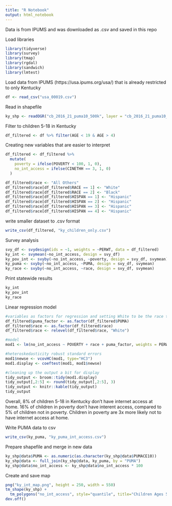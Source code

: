 ```yaml
---
title: "R Notebook"
output: html_notebook
---
```


Data is from IPUMS and was downloaded as .csv and saved in this repo

Load libraries
```r
library(tidyverse)
library(survey)
library(tmap)
library(rgdal)
library(sandwich)
library(lmtest)
```

Load data from IPUMS (https://usa.ipums.org/usa/) that is already restricted to only Kentucky
```r
df <- read_csv("usa_00019.csv")
```

Read in shapefile
```r
ky_shp <- readOGR("cb_2016_21_puma10_500k", layer = "cb_2016_21_puma10_500k", GDAL1_integer64_policy = TRUE) 
```

Filter to children 5-18 in Kentucky
```r
df_filtered <- df %>% filter(AGE < 19 & AGE > 4)
```

Creating new variables that are easier to interpret
```r
df_filtered <- df_filtered %>%
  mutate(
    poverty = ifelse(POVERTY < 100, 1, 0),
    no_int_access = ifelse(CINETHH == 3, 1, 0)
  )

df_filtered$race <- "All Others"
df_filtered$race[df_filtered$RACE == 1] <- "White"
df_filtered$race[df_filtered$RACE == 2] <- "Black"
df_filtered$race[df_filtered$HISPAN == 1] <- "Hispanic"
df_filtered$race[df_filtered$HISPAN == 2] <- "Hispanic"
df_filtered$race[df_filtered$HISPAN == 3] <- "Hispanic"
df_filtered$race[df_filtered$HISPAN == 4] <- "Hispanic"
```

write smaller dataset to .csv format
```r
write_csv(df_filtered, "ky_children_only.csv")
```

Survey analysis
```r
svy_df <- svydesign(ids = ~1, weights = ~PERWT, data = df_filtered)
ky_int <- svymean(~no_int_access, design = svy_df)
ky_pov_int <- svyby(~no_int_access, ~poverty, design = svy_df, svymean)
ky_puma <- svyby(~no_int_access, ~PUMA, design = svy_df, svymean)
ky_race <- svyby(~no_int_access, ~race, design = svy_df, svymean)
```

Print statewide results
```r
ky_int
ky_pov_int
ky_race
```

Linear regression model 
```r
#variables as factors for regression and setting White to be the race tested against for statistical signifance
df_filtered$puma_factor <- as.factor(df_filtered$PUMA)
df_filtered$race <- as.factor(df_filtered$race)
df_filtered$race <- relevel(df_filtered$race, "White")

#model
mod1 <- lm(no_int_access ~ POVERTY + race + puma_factor, weights = PERWT, data = df_filtered)

#heteroskedasticity robust standard errors
mod1$newse <- vcovHC(mod1, type="HC3")
mod1.display <- coeftest(mod1, mod1$newse)

#cleaning up the output a bit for display
tidy_output <- broom::tidy(mod1.display)
tidy_output[,2:5] <- round(tidy_output[,2:5], 3)
tidy_output <- knitr::kable(tidy_output)
tidy_output
```


Overall, 8% of children 5-18 in Kentucky don't have internet access at home. 16% of children in poverty don't have interent access, compared to 5% of children not in poverty. Children in poverty are 3x more likely not to have internet access at home. 

Write PUMA data to csv
```r
write_csv(ky_puma, "ky_puma_int_access.csv")
```


Prepare shapefile and merge in new data
```r
ky_shp@data$PUMA <- as.numeric(as.character(ky_shp@data$PUMACE10))
ky_shp@data <- full_join(ky_shp@data, ky_puma, by = "PUMA")
ky_shp@data$no_int_access <- ky_shp@data$no_int_access * 100

```

Create and save map
```r
png("ky_int_map.png", height = 250, width = 550)
tm_shape(ky_shp) +
  tm_polygons("no_int_access", style="quantile", title="Children Ages 5-18 Without Home Internet Access, 2016 \n(Percent)", palette = "Blues")
dev.off()
```

